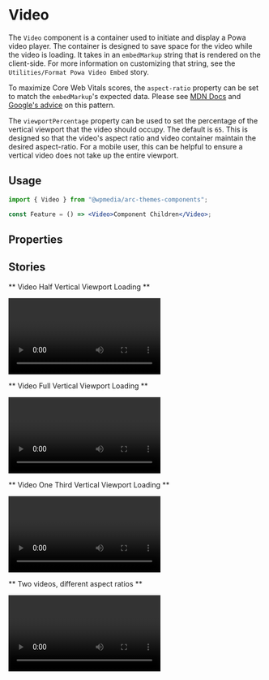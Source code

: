 

<Meta title="Components/Video" component={Video} />

# Video

The `Video` component is a container used to initiate and display a Powa video player. The container is designed to save space for the video while the video is loading. It takes in an `embedMarkup` string that is rendered on the client-side. For more information on customizing that string, see the `Utilities/Format Powa Video Embed` story.

To maximize Core Web Vitals scores, the `aspect-ratio` property can be set to match the `embedMarkup`'s expected data. Please see [MDN Docs](https://developer.mozilla.org/en-US/docs/Web/CSS/aspect-ratio) and [Google's advice](https://web.dev/aspect-ratio/#maintaining-aspect-ratio-with-aspect-ratio) on this pattern.

The `viewportPercentage` property can be used to set the percentage of the vertical viewport that the video should occupy. The default is `65`. This is designed so that the video's aspect ratio and video container maintain the desired aspect-ratio. For a mobile user, this can be helpful to ensure a vertical video does not take up the entire viewport.

## Usage

```jsx
import { Video } from "@wpmedia/arc-themes-components";

const Feature = () => <Video>Component Children</Video>;
```

## Properties

<ArgsTable of={Video} />

## Stories

** Video Half Vertical Viewport Loading **

<Canvas>
	<Story name="Video Half Vertical Viewport Loading">
		<Video
			viewportPercentage={50}
			aspectRatio={1 / 0.562}
			embedMarkup={
				'<div class="powa" id="powa-e924e51b-db94-492e-8346-02283a126943" data-org="corecomponents" data-env="prod" data-uuid="e924e51b-db94-492e-8346-02283a126943" data-aspect-ratio="0.562" data-api="prod"><script src="//d2w3jw6424abwq.cloudfront.net/prod/powaBoot.js?org=corecomponents"></script></div>'
			}
		/>
	</Story>
</Canvas>

** Video Full Vertical Viewport Loading **

<Canvas>
	<Story name="Video Full Vertical Viewport Loading">
		<Video
			viewportPercentage={100}
			aspectRatio={1 / 0.562}
			embedMarkup={
				'<div class="powa" id="powa-e924e51b-db94-492e-8346-02283a126943" data-org="corecomponents" data-env="prod" data-uuid="e924e51b-db94-492e-8346-02283a126943" data-aspect-ratio="0.562" data-api="prod"><script src="//d2w3jw6424abwq.cloudfront.net/prod/powaBoot.js?org=corecomponents"></script></div>'
			}
		/>
	</Story>
</Canvas>

** Video One Third Vertical Viewport Loading **

<Canvas>
	<Story name="Video One Third Vertical Viewport Loading">
		<Video
			viewportPercentage={33.33}
			aspectRatio={1 / 0.562}
			embedMarkup={
				'<div class="powa" id="powa-e924e51b-db94-492e-8346-02283a126943" data-org="corecomponents" data-env="prod" data-uuid="e924e51b-db94-492e-8346-02283a126943" data-aspect-ratio="0.562" data-api="prod"><script src="//d2w3jw6424abwq.cloudfront.net/prod/powaBoot.js?org=corecomponents"></script></div>'
			}
		/>
	</Story>
</Canvas>

** Two videos, different aspect ratios **

<Canvas>
	<Story name="Two videos, different aspect ratios">
		<Video
			viewportPercentage={33.33}
			aspectRatio={4 / 3}
			embedMarkup={
				'<div class="powa" id="powa-e924e51b-db94-492e-8346-02283a126943" data-org="corecomponents" data-env="prod" data-uuid="e924e51b-db94-492e-8346-02283a126943" data-aspect-ratio="0.75" data-api="prod"><script src="//d2w3jw6424abwq.cloudfront.net/prod/powaBoot.js?org=corecomponents"></script></div>'
			}
		/>
		<Video
			viewportPercentage={33.33}
			aspectRatio={1 / 0.562}
			embedMarkup={
				'<div class="powa" id="powa-e924e51b-db94-492e-8346-02283a126943" data-org="corecomponents" data-env="prod" data-uuid="e924e51b-db94-492e-8346-02283a126943" data-aspect-ratio="0.562" data-api="prod"><script src="//d2w3jw6424abwq.cloudfront.net/prod/powaBoot.js?org=corecomponents"></script></div>'
			}
		/>
	</Story>
</Canvas>
